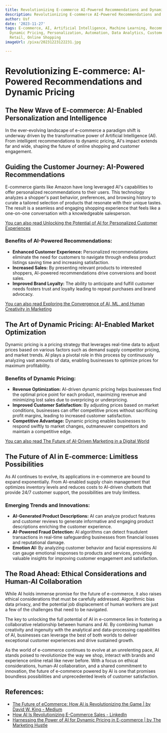 ```yaml
---
title: Revolutionizing E-commerce AI-Powered Recommendations and Dynamic Pricing
description: Revolutionizing E-commerce AI-Powered Recommendations and Dynamic Pricing
author: Usf
date: '2023-11-27'
tags: E-commerce, AI, Artificial Intelligence, Machine Learning, Recommender Systems,
  Dynamic Pricing, Personalization, Automation, Data Analytics, Customer Experience,
  Retail, Online Shopping
imageUrl: /pixa/20231223122231.jpg

---
```

# Revolutionizing E-commerce: AI-Powered Recommendations and Dynamic Pricing

## The New Wave of E-commerce: AI-Enabled Personalization  and Intelligence

In the ever-evolving landscape of e-commerce a paradigm shift is underway driven by the transformative power of Artificial Intelligence (AI). From intelligent recommendations to dynamic pricing, AI's impact extends far and wide, shaping the future of online shopping and  customer engagement.

## Guiding the Customer Journey: AI-Powered Recommendations

E-commerce giants like Amazon have  long leveraged  AI's capabilities to offer personalized recommendations to their users. This technology analyzes a  shopper's past  behavior, preferences, and browsing history to curate a tailored selection of products that resonate with their unique tastes. The result is a seamless and engaging shopping experience that feels like a one-on-one conversation  with a  knowledgeable  salesperson.

[You can also read Unlocking the Potential of AI for Personalized Customer  Experiences](Unlocking%20the%20Potential%20of%20AI%20for%20Personalized%20Customer%20Experiences)


### Benefits of AI-Powered Recommendations:

* **Enhanced  Customer Experience:** Personalized  recommendations eliminate  the need for customers to navigate through endless  product listings saving time and increasing satisfaction.
* **Increased Sales:** By presenting relevant products to interested shoppers, AI-powered recommendations drive conversions and boost sales.
* **Improved Brand Loyalty:** The ability to anticipate  and fulfill customer needs fosters trust  and loyalty leading to repeat purchases and brand advocacy.

[You can also read Exploring the Convergence of AI,  ML, and Human Creativity in  Marketing](Exploring%20the%20Convergence%20of%20AI%2C%20ML%2C%20and%20Human%20Creativity%20in%20Marketing)


## The Art of Dynamic Pricing: AI-Enabled Market Optimization

Dynamic pricing is a pricing strategy that leverages real-time data to adjust prices based on  various  factors such as demand supply competitor pricing, and market  trends. AI plays a pivotal role in this  process by continuously analyzing vast amounts of data, enabling businesses to optimize prices for maximum profitability.

### Benefits of Dynamic Pricing:

* **Revenue Optimization:**  AI-driven dynamic pricing  helps businesses find the optimal price point for each product,  maximizing revenue and minimizing lost  sales due to overpricing or underpricing.
* **Improved Customer Satisfaction:** By adjusting prices based on market conditions, businesses  can offer competitive  prices without sacrificing profit margins, leading to increased customer satisfaction.
* **Competitive Advantage:** Dynamic pricing enables businesses to respond swiftly to market changes, outmaneuver competitors and maintain a competitive  edge.

[You can also read The Future of AI-Driven Marketing in a Digital World](The%20Future%20of%20AI-Driven%20Marketing%20in%20a%20Digital%20World)


## The Future of AI  in E-commerce: Limitless Possibilities

As AI continues to evolve, its applications in e-commerce are bound to expand exponentially.  From AI-enabled supply chain management that  optimizes inventory levels and  reduces costs to AI-driven chatbots that provide 24/7 customer support, the possibilities are truly limitless.

###  Emerging Trends and  Innovations:

* **AI-Generated Product Descriptions:** AI can analyze product  features and customer reviews to generate informative  and engaging product descriptions enriching the customer experience.
* **AI-Powered Fraud Detection:** AI algorithms can  detect fraudulent transactions in real-time  safeguarding businesses from financial losses and reputational damage.
* **Emotion AI:** By analyzing customer behavior and facial expressions AI can gauge emotional responses to products and  services, providing valuable insights for improving customer engagement and satisfaction.

## The Road Ahead:  Ethical Considerations and Human-AI Collaboration

While AI  holds immense promise for the future of e-commerce, it also raises ethical considerations that must be carefully addressed. Algorithmic bias data privacy,  and the potential  job displacement of human workers are just a few  of the challenges that need to be navigated.

The key to unlocking  the full potential of AI in  e-commerce  lies in fostering a  collaborative relationship between humans and AI. By combining  human creativity and  ingenuity with the analytical and data-processing capabilities of AI, businesses can leverage  the best  of both worlds to deliver exceptional  customer experiences and drive sustained growth.

As  the  world of e-commerce continues to evolve at an unrelenting pace, AI stands poised to revolutionize the way  we shop,  interact with brands and experience online retail like  never before. With a focus on ethical considerations,  human-AI collaboration, and  a shared commitment to innovation, the  future of e-commerce powered  by AI is one that promises boundless possibilities and unprecedented levels of customer satisfaction.

## References:
- [The Future of eCommerce: How AI is Revolutionizing the Game | by David W. King - Medium](https://medium.com/@davidwking/the-future-of-ecommerce-how-ai-is-revolutionizing-the-game-1643fea6824e)
- [How AI Is Revolutionizing E-Commerce Sales - LinkedIn](https://www.linkedin.com/pulse/how-ai-revolutionizing-e-commerce-sales-md-mahbubur-rahman)
- [Harnessing the Power of AI for Dynamic Pricing in E-commerce | by The Marketing Hustle](https://medium.com/@dplayer/harnessing-the-power-of-ai-for-dynamic-pricing-in-e-commerce-30ebd73da133)
